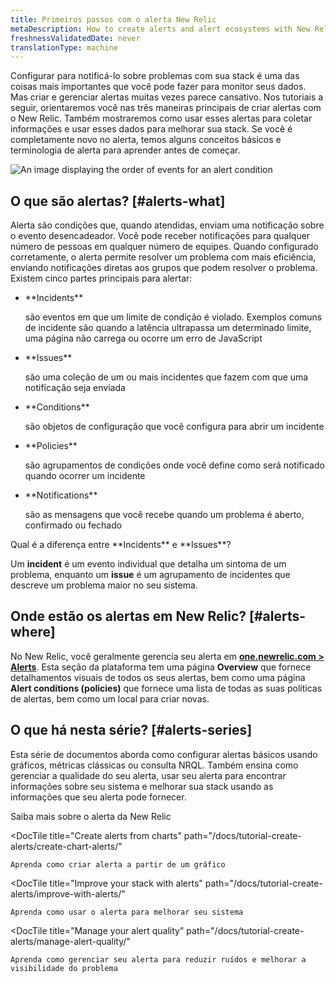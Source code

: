 ```yaml
---
title: Primeiros passos com o alerta New Relic
metaDescription: How to create alerts and alert ecosystems with New Relic
freshnessValidatedDate: never
translationType: machine
---
```


Configurar <InlinePopover type="alerts"/>para notificá-lo sobre problemas com sua stack é uma das coisas mais importantes que você pode fazer para monitor seus dados. Mas criar e gerenciar alertas muitas vezes parece cansativo. Nos tutoriais a seguir, orientaremos você nas três maneiras principais de criar alertas com o New Relic. Também mostraremos como usar esses alertas para coletar informações e usar esses dados para melhorar sua stack. Se você é completamente novo no alerta, temos alguns conceitos básicos e terminologia de alerta para aprender antes de começar.

<img
  title="Alert flow"
  alt="An image displaying the order of events for an alert condition"
  src="/images/journey_diagram_alerts-flow.webp"
/>

## O que são alertas? [#alerts-what]

Alerta são condições que, quando atendidas, enviam uma notificação sobre o evento desencadeador. Você pode receber notificações para qualquer número de pessoas em qualquer número de equipes. Quando configurado corretamente, o alerta permite resolver um problema com mais eficiência, enviando notificações diretas aos grupos que podem resolver o problema. Existem cinco partes principais para alertar:

* <DNT>
    **Incidents**
  </DNT>

  são eventos em que um limite de condição é violado. Exemplos comuns de incidente são quando a latência ultrapassa um determinado limite, uma página não carrega ou ocorre um erro de JavaScript

* <DNT>
    **Issues**
  </DNT>

  são uma coleção de um ou mais incidentes que fazem com que uma notificação seja enviada

* <DNT>
    **Conditions**
  </DNT>

  são objetos de configuração que você configura para abrir um incidente

* <DNT>
    **Policies**
  </DNT>

  são agrupamentos de condições onde você define como será notificado quando ocorrer um incidente

* <DNT>
    **Notifications**
  </DNT>

  são as mensagens que você recebe quando um problema é aberto, confirmado ou fechado

<Callout variant="tip">
  Qual é a diferença entre <DNT>**Incidents**</DNT> e <DNT>**Issues**</DNT>?

  Um <DNT>**incident**</DNT> é um evento individual que detalha um sintoma de um problema, enquanto um <DNT>**issue**</DNT> é um agrupamento de incidentes que descreve um problema maior no seu sistema.
</Callout>

## Onde estão os alertas em New Relic? [#alerts-where]

No New Relic, você geralmente gerencia seu alerta em [<DNT>**one.newrelic.com > Alerts**</DNT>](https://one.newrelic.com/alerts-ai). Esta seção da plataforma tem uma página <DNT>**Overview**</DNT> que fornece detalhamentos visuais de todos os seus alertas, bem como uma página <DNT>**Alert conditions (policies)**</DNT> que fornece uma lista de todas as suas políticas de alertas, bem como um local para criar novas.

## O que há nesta série? [#alerts-series]

Esta série de documentos aborda como configurar alertas básicos usando gráficos, métricas clássicas ou consulta NRQL. Também ensina como gerenciar a qualidade do seu alerta, usar seu alerta para encontrar informações sobre seu sistema e melhorar sua stack usando as informações que seu alerta pode fornecer.

<DocTiles>
  <DocTile
    title="Getting started with New Relic alerts"
    path="/docs/tutorial-create-alerts/create-new-relic-alerts/"
    label={{text: "You are here", color: "orange"}}
  >
    Saiba mais sobre o alerta da New Relic
  </DocTile>

  <DocTile
    title="Create alerts from charts"
    path="/docs/tutorial-create-alerts/create-chart-alerts/"
  >
    Aprenda como criar alerta a partir de um gráfico
  </DocTile>

  <DocTile
    title="Improve your stack with alerts"
    path="/docs/tutorial-create-alerts/improve-with-alerts/"
  >
    Aprenda como usar o alerta para melhorar seu sistema
  </DocTile>

  <DocTile
    title="Manage your alert quality"
    path="/docs/tutorial-create-alerts/manage-alert-quality/"
  >
    Aprenda como gerenciar seu alerta para reduzir ruídos e melhorar a visibilidade do problema
  </DocTile>
</DocTiles>
